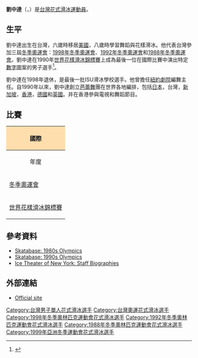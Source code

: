 {{Infobox figure skater
| name= 劉中達<br><small>David Liu
| image=
| caption=
| fullname=
| altname=
| country= {{TPE}}
| birth_date= {{birth date and age|1965|8|12|mf=yes}}
| birth_place= {{ROC|臺灣省}}[[臺北市_(省轄市)|臺北市]]
| hometown=
| residence=
| height= {{height|m=1.68}}
| formercoach= Sonya Dunfield、{{tsl|en|Toller Cranston||Toller Cranston}}
| formerchoreographer= {{tsl|en|JoJo Starbuck||JoJo Starbuck}}、{{tsl|en|Lea Ann Miller||Lea Ann Miller}}
| former skating club=
| formertraininglocations= [[纽约州|纽约州]]
| beganskating= 1973年
| retired= 1998年
}}
'''劉中達'''（{{lang-en|David Liu}}，{{bd|1965年|8月12日||}}）是[[台灣|台灣]][[花式滑冰|花式滑冰]][[運動員|運動員]]。

==生平==
劉中達出生在台灣，六歲時移居[[美國|美國]]，八歲時學習舞蹈與花樣滑冰。他代表台灣參加三屆[[冬季奧運會|冬季奧運會]]：[[1998年冬季奧運會|1998年冬季奧運會]]、[[1992年冬季奧運會|1992年冬季奧運會]]和[[1988年冬季奧運會|1988年冬季奧運會]]。劉中達在1990年[[世界花樣滑冰錦標賽|世界花樣滑冰錦標賽]]上成為最後一位在國際比賽中演出特定[[數字|數字]]圖案的男子選手<ref>{{Cite web |url=http://www.figureskatingmystery.com/2006/05/where-are-they-now-david-liu.html |title=Where Are They Now: David Liu |accessdate=2013-11-22 |archive-date=2016-03-03 |archive-url=https://web.archive.org/web/20160303170040/http://www.figureskatingmystery.com/2006/05/where-are-they-now-david-liu.html |dead-url=no }}</ref>。

劉中達在1998年退休，是最後一批ISU滑冰學校選手。他曾擔任[[紐約劇院|紐約劇院]]編舞主任。自1990年以來，劉中達創立[[芭蕾舞|芭蕾舞]]團在世界各地編排，包括[[日本|日本]]，台灣，[[新加坡|新加坡]]，[[香港|香港]]，[[德國|德國]]和[[英國|英國]]。并在香港參與電視和舞蹈節目。

== 比賽 ==
{|  class="wikitable" style="text-align:center"
|-
! style="background-color: #ffdead; " colspan=12 align=center | '''國際''' 
|-
! 年度
! 1988
! 1989
! 1990
! 1991
! 1992
! 1993
! 1994
! 1995
! 1996
! 1997
! 1998
|-
| align=left | [[冬季奧運會|冬季奧運會]] || 25th || || || || 17th || || || || || || 27th
|-
| align=left | [[世界花樣滑冰錦標賽|世界花樣滑冰錦標賽]] || 25th || 25th || 28th || 27th || || 31st || 21st || 29th || || 39th || 31st
|}

== 參考資料 ==
{{reflist}}
* [https://web.archive.org/web/20070317190140/http://www.eskatefans.com/skatabase/olympicmen1980.html Skatabase: 1980s Olympics]
* [https://web.archive.org/web/20070927012354/http://www.eskatefans.com/skatabase/olympicmen1990.html Skatabase: 1990s Olympics]
* [https://web.archive.org/web/20080307091955/http://www.icetheatre.org/index.php?id=11 Ice Theater of New York: Staff Biographies]

==外部連結==
* [http://davidliu.org/ Official site] {{Wayback|url=http://davidliu.org/ |date=20141222225418 }}

{{DEFAULTSORT:Liu, David}}
[[Category:台灣男子單人花式滑冰選手|Category:台灣男子單人花式滑冰選手]]
[[Category:台灣奧運花式滑冰選手|Category:台灣奧運花式滑冰選手]]
[[Category:1998年冬季奧林匹克運動會花式滑冰選手|Category:1998年冬季奧林匹克運動會花式滑冰選手]]
[[Category:1992年冬季奧林匹克運動會花式滑冰選手|Category:1992年冬季奧林匹克運動會花式滑冰選手]]
[[Category:1988年冬季奧林匹克運動會花式滑冰選手|Category:1988年冬季奧林匹克運動會花式滑冰選手]]
[[Category:1999年亞洲冬季運動會花式滑冰選手|Category:1999年亞洲冬季運動會花式滑冰選手]]
